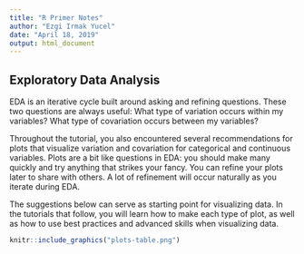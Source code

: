 ```yaml
---
title: "R Primer Notes"
author: "Ezgi Irmak Yucel"
date: "April 18, 2019"
output: html_document
---
```

## Exploratory Data Analysis

EDA is an iterative cycle built around asking and refining questions.
    These two questions are always useful:
        What type of variation occurs within my variables?
        What type of covariation occurs between my variables?
        
Throughout the tutorial, you also encountered several recommendations for plots that visualize variation and covariation for categorical and continuous variables. Plots are a bit like questions in EDA: you should make many quickly and try anything that strikes your fancy. You can refine your plots later to share with others. A lot of refinement will occur naturally as you iterate during EDA.

The suggestions below can serve as starting point for visualizing data. In the tutorials that follow, you will learn how to make each type of plot, as well as how to use best practices and advanced skills when visualizing data.
```r
knitr::include_graphics("plots-table.png")
```